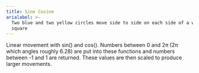 ```yaml
---
title: Sine Cosine
arialabel: >-
  Two blue and two yellow circles move side to side on each side of a white
  square
---
```



Linear movement with sin() and cos().
Numbers between 0 and 2π (2π which angles roughly 6.28)
are put into these functions and numbers between -1 and 1 are returned.
These values are then scaled to produce larger movements.
